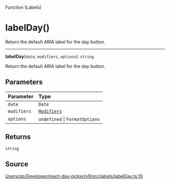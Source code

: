 <SectionTitle>Function (Labels)</SectionTitle>

# labelDay()

<Description>
Return the default ARIA label for the day button.
</Description>

---

<a id="undefined" name="undefined"></a>

<SignatureMemberIdentifier>**labelDay**(`date`, `modifiers`, `options`): `string`</SignatureMemberIdentifier>

Return the default ARIA label for the day button.

## Parameters

| Parameter | Type |
| :------ | :------ |
| `date` | `Date` |
| `modifiers` | [`Modifiers`](/api/type-aliases/Modifiers.md) |
| `options` | `undefined` \| `FormatOptions` |

## Returns

`string`

## Source

[Users/gp/Developer/react-day-picker/v9/src/labels/labelDay.ts:10](https://github.com/gpbl/react-day-picker/blob/b97c86295/src/labels/labelDay.ts#L10)
